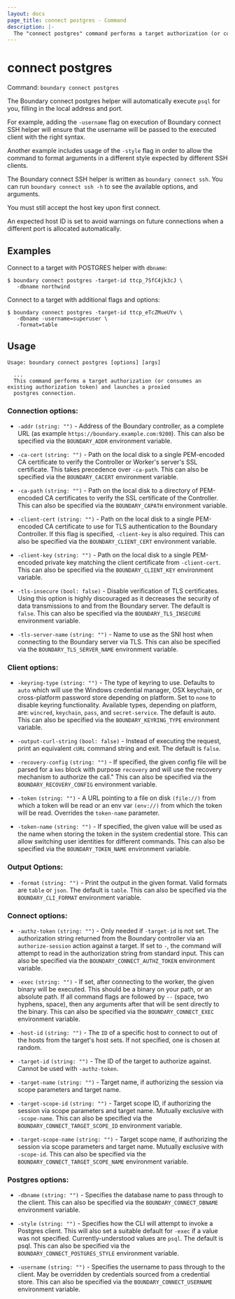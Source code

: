 ```yaml
---
layout: docs
page_title: connect postgres - Command
description: |-
  The "connect postgres" command performs a target authorization (or consumes an existing authorization token) and launches a proxied postgres connection.
---
```


# connect postgres

Command: `boundary connect postgres`

The Boundary connect postgres helper will automatically execute `psql` for you,
filling in the local address and port.

For example, adding the `-username` flag on execution of Boundary connect SSH
helper will ensure that the username will be passed to the executed client with
the right syntax.

Another example includes usage of the `-style` flag in order to allow the command to
format arguments in a different style expected by different SSH clients.

The Boundary connect SSH helper is written as `boundary connect ssh`.
You can run `boundary connect ssh -h` to see the available options, and arguments.

<Note>

You must still accept the host key upon first connect.

An expected host ID is set to avoid warnings on future connections when a
different port is allocated automatically.
</Note>

## Examples

Connect to a target with POSTGRES helper with `dbname`:

```shell-session
$ boundary connect postgres -target-id ttcp_7SfC4jk3cJ \  
   -dbname northwind
```

Connect to a target with additional flags and options:

```shell-session
$ boundary connect postgres -target-id ttcp_eTcZMueUYv \
   -dbname -username=superuser \
   -format=table
```

## Usage

```shell-session
Usage: boundary connect postgres [options] [args]

  ...
  This command performs a target authorization (or consumes an existing authorization token) and launches a proxied
  postgres connection.
```

### Connection options:

- `-addr` `(string: "")` - Address of the Boundary controller, as a complete URL
  (as example `https://boundary.example.com:9200`). This can also be specified
  via the `BOUNDARY_ADDR` environment variable.

- `-ca-cert` `(string: "")` - Path on the local disk to a single PEM-encoded CA
  certificate to verify the Controller or Worker's server's SSL certificate.
  This takes precedence over `-ca-path`. This can also be specified via the
  `BOUNDARY_CACERT` environment variable.

- `-ca-path` `(string: "")` - Path on the local disk to a directory of
  PEM-encoded CA certificates to verify the SSL certificate of the Controller.
  This can also be specified via the `BOUNDARY_CAPATH` environment variable.

- `-client-cert` `(string: "")` - Path on the local disk to a single PEM-encoded
  CA certificate to use for TLS authentication to the Boundary Controller. If
  this flag is specified, `-client-key` is also required. This can also be
  specified via the `BOUNDARY_CLIENT_CERT` environment variable.

- `-client-key` `(string: "")` - Path on the local disk to a single PEM-encoded
  private key matching the client certificate from `-client-cert`. This can also
  be specified via the `BOUNDARY_CLIENT_KEY` environment variable.

- `-tls-insecure` `(bool: false)` - Disable verification of TLS certificates.
  Using this option is highly discouraged as it decreases the security of data
  transmissions to and from the Boundary server. The default is `false`. This
  can also be specified via the `BOUNDARY_TLS_INSECURE` environment variable.

- `-tls-server-name` `(string: "")` - Name to use as the SNI host when
  connecting to the Boundary server via TLS. This can also be specified via the
  `BOUNDARY_TLS_SERVER_NAME` environment variable.

### Client options:

- `-keyring-type` `(string: "")` - The type of keyring to use. Defaults to
  `auto` which will use the Windows credential manager, OSX keychain, or
  cross-platform password store depending on platform. Set to `none` to disable
  keyring functionality. Available types, depending on platform, are: `wincred`,
  `keychain`, `pass`, and `secret-service`. The default is auto. This can also
  be specified via the `BOUNDARY_KEYRING_TYPE` environment variable.

- `-output-curl-string` `(bool: false)` - Instead of executing the request,
  print an equivalent `cURL` command string and exit. The default is `false`.

- `-recovery-config` `(string: "")` - If specified, the given config file will
  be parsed for a `kms` block with purpose `recovery` and will use the recovery
  mechanism to authorize the call." This can also be specified via the
  `BOUNDARY_RECOVERY_CONFIG` environment variable.

- `-token` `(string: "")` - A URL pointing to a file on disk `(file://)` from
  which a token will be read or an env var `(env://)` from which the token will
  be read. Overrides the `token-name` parameter.

- `-token-name` `(string: "")` - If specified, the given value will be used as
  the name when storing the token in the system credential store. This can allow
  switching user identities for different commands. This can also be specified
  via the `BOUNDARY_TOKEN_NAME` environment variable.

### Output Options:

 - `-format` `(string: "")` - Print the output in the given format. Valid
   formats are `table` or `json`. The default is `table`. This can also be
   specified via the `BOUNDARY_CLI_FORMAT` environment variable.

### Connect options:

- `-authz-token` `(string: "")` - Only needed if `-target-id` is not set. The
  authorization string returned from the Boundary controller via an
  `authorize-session` action against a target. If set to `-`, the command will
  attempt to read in the authorization string from standard input. This can also
  be specified via the `BOUNDARY_CONNECT_AUTHZ_TOKEN` environment variable.

- `-exec` `(string: "")` - If set, after connecting to the worker, the given
   binary will be executed. This should be a binary on your path, or an absolute
   path. If all command flags are followed by ` -- ` (space, two hyphens,
   space), then any arguments after that will be sent directly to the binary.
   This can also be specified via the `BOUNDARY_CONNECT_EXEC` environment
   variable.

- `-host-id` `(string: "")` - The `ID` of a specific host to connect to out of
   the hosts from the target's host sets. If not specified, one is chosen at
   random.

- `-target-id` `(string: "")` - The ID of the target to authorize against.
  Cannot be used with `-authz-token`.

- `-target-name`  `(string: "")` - Target name, if authorizing the session via
  scope parameters and target name.

- `-target-scope-id` `(string: "")` - Target scope ID, if authorizing the
  session via scope parameters and target name. Mutually exclusive with
  `-scope-name`. This can also be specified via the
  `BOUNDARY_CONNECT_TARGET_SCOPE_ID` environment variable.

- `-target-scope-name` `(string: "")` - Target scope name, if authorizing the
  session via scope parameters and target name. Mutually exclusive with
  `-scope-id`. This can also be specified via the
  `BOUNDARY_CONNECT_TARGET_SCOPE_NAME` environment variable.

### Postgres options:

- `-dbname` `(string: "")` - Specifies the database name to pass through to the
  client. This can also be specified via the `BOUNDARY_CONNECT_DBNAME`
  environment variable.

- `-style`  `(string: "")` - Specifies how the CLI will attempt to invoke a
  Postgres client. This will also set a suitable default for `-exec` if a value
  was not specified. Currently-understood values are `psql`. The default is
  psql. This can also be specified via the `BOUNDARY_CONNECT_POSTGRES_STYLE`
  environment variable.

- `-username`  `(string: "")` - Specifies the username to pass through to the
  client. May be overridden by credentials sourced from a credential store. This
  can also be specified via the `BOUNDARY_CONNECT_USERNAME` environment
  variable.
